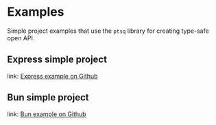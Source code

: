 # Examples

Simple project examples that use the `ptsq` library for creating type-safe open API.

## Express simple project

link: [Express example on Github](https://github.com/lewis-wow/ptsq-express-example)

## Bun simple project

link: [Bun example on Github](https://github.com/lewis-wow/ptsq-bun-example)
